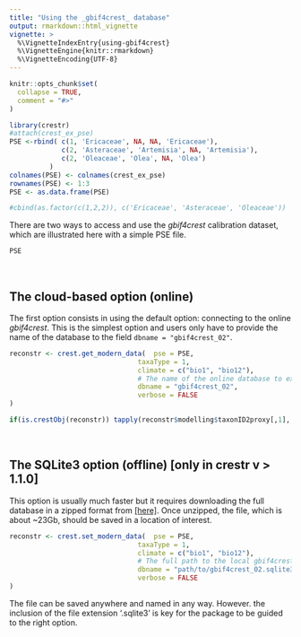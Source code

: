 ```yaml
---
title: "Using the _gbif4crest_ database"
output: rmarkdown::html_vignette
vignette: >
  %\VignetteIndexEntry{using-gbif4crest}
  %\VignetteEngine{knitr::rmarkdown}
  %\VignetteEncoding{UTF-8}
---
```


```r
knitr::opts_chunk$set(
  collapse = TRUE,
  comment = "#>"
)
```

```r
library(crestr)
#attach(crest_ex_pse)
PSE <-rbind( c(1, 'Ericaceae', NA, NA, 'Ericaceae'),
             c(2, 'Asteraceae', 'Artemisia', NA, 'Artemisia'),
             c(2, 'Oleaceae', 'Olea', NA, 'Olea')
          )
colnames(PSE) <- colnames(crest_ex_pse)
rownames(PSE) <- 1:3
PSE <- as.data.frame(PSE)

#cbind(as.factor(c(1,2,2)), c('Ericaceae', 'Asteraceae', 'Oleaceae'))

```


There are two ways to access and use the _gbif4crest_ calibration dataset, which are illustrated here with a simple PSE file.

```r
PSE
```

<br >

## The cloud-based option (online)

The first option consists in using the default option: connecting to the online _gbif4crest_. This is the simplest option and users only have to provide the name of the database to the field `dbname = "gbif4crest_02"`.

```r

reconstr <- crest.get_modern_data(  pse = PSE,
                                taxaType = 1,
                                climate = c("bio1", "bio12"),
                                # The name of the online database to extract the data from
                                dbname = "gbif4crest_02",
                                verbose = FALSE
)

if(is.crestObj(reconstr)) tapply(reconstr$modelling$taxonID2proxy[,1], reconstr$modelling$taxonID2proxy[,2], length)
```


<br >

## The SQLite3 option (offline) [only in crestr v > 1.1.0]

This option is usually much faster but it requires downloading the full database in a zipped format from [[here]](https://figshare.com/articles/dataset/GBIF_for_CREST_database/6743207){target="_blank"}. Once unzipped, the file, which is about ~23Gb, should be saved in a location of interest.

```r

reconstr <- crest.set_modern_data(  pse = PSE,
                                taxaType = 1,
                                climate = c("bio1", "bio12"),
                                # The full path to the local gbif4crest database
                                dbname = "path/to/gbif4crest_02.sqlite3",
                                verbose = FALSE
)
```

The file can be saved anywhere and named in any way. However. the inclusion of the file extension '.sqlite3' is key for the package to be guided to the right option.
